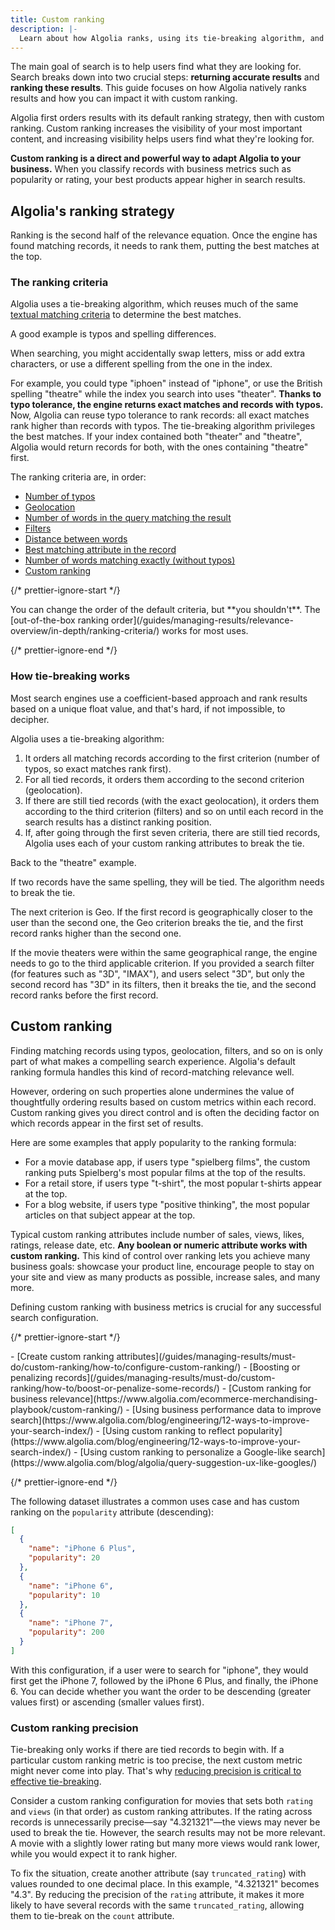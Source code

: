 ```yaml
---
title: Custom ranking
description: |-
  Learn about how Algolia ranks, using its tie-breaking algorithm, and how you can control that ranking with Custom Ranking.
---
```


The main goal of search is to help users find what they are looking for. Search breaks down into two crucial steps: **returning accurate results** and **ranking these results**. This guide focuses on how Algolia natively ranks results and how you can impact it with custom ranking.

Algolia first orders results with its default ranking strategy, then with custom ranking. Custom ranking increases the visibility of your most important content, and increasing visibility helps users find what they're looking for.

**Custom ranking is a direct and powerful way to adapt Algolia to your business.** When you classify records with business metrics such as popularity or rating, your best products appear higher in search results.

## Algolia's ranking strategy

Ranking is the second half of the relevance equation. Once the engine has found matching records, it needs to rank them, putting the best matches at the top.

### The ranking criteria

Algolia uses a tie-breaking algorithm, which reuses much of the same [textual matching criteria](/guides/managing-results/relevance-overview/in-depth/ranking-criteria/) to determine the best matches.

A good example is typos and spelling differences.

When searching, you might accidentally swap letters, miss or add extra characters, or use a different spelling from the one in the index.

For example, you could type "iphoen" instead of "iphone", or use the British spelling "theatre" while the index you search into uses "theater".
**Thanks to typo tolerance, the engine returns exact matches and records with typos.** Now, Algolia can reuse typo tolerance to rank records: all exact matches rank higher than records with typos. The tie-breaking algorithm privileges the best matches. If your index contained both "theater" and "theatre", Algolia would return records for both, with the ones containing "theatre" first.

The ranking criteria are, in order:

- [Number of typos](/guides/managing-results/relevance-overview/in-depth/ranking-criteria/#typo)
- [Geolocation](/guides/managing-results/relevance-overview/in-depth/ranking-criteria/#geo-if-applicable)
- [Number of words in the query matching the result](/guides/managing-results/relevance-overview/in-depth/ranking-criteria/#words-if-applicable)
- [Filters](/guides/managing-results/relevance-overview/in-depth/ranking-criteria/#filters)
- [Distance between words](/guides/managing-results/relevance-overview/in-depth/ranking-criteria/#proximity)
- [Best matching attribute in the record](/guides/managing-results/relevance-overview/in-depth/ranking-criteria/#attribute)
- [Number of words matching exactly (without typos)](/guides/managing-results/relevance-overview/in-depth/ranking-criteria/#exact)
- [Custom ranking](/guides/managing-results/relevance-overview/in-depth/ranking-criteria/#custom)

{/* prettier-ignore-start */}

<Warning>
  You can change the order of the default criteria,
  but **you shouldn't**.
  The [out-of-the-box ranking order](/guides/managing-results/relevance-overview/in-depth/ranking-criteria/) works for most uses.
</Warning>

{/* prettier-ignore-end */}

### How tie-breaking works

Most search engines use a coefficient-based approach and rank results based on a unique float value, and that's hard, if not impossible, to decipher.

Algolia uses a tie-breaking algorithm:

1. It orders all matching records according to the first criterion (number of typos, so exact matches rank first).
1. For all tied records, it orders them according to the second criterion (geolocation).
1. If there are still tied records (with the exact geolocation), it orders them according to the third criterion (filters) and so on until each record in the search results has a distinct ranking position.
1. If, after going through the first seven criteria, there are still tied records, Algolia uses each of your custom ranking attributes to break the tie.

Back to the "theatre" example.

If two records have the same spelling, they will be tied. The algorithm needs to break the tie.

The next criterion is Geo.
If the first record is geographically closer to the user than the second one, the Geo criterion breaks the tie, and the first record ranks higher than the second one.

If the movie theaters were within the same geographical range, the engine needs to go to the third applicable criterion.
If you provided a search filter (for features such as "3D", "IMAX"), and users select "3D", but only the second record has "3D" in its filters, then it breaks the tie, and the second record ranks before the first record.

## Custom ranking

Finding matching records using typos, geolocation, filters, and so on is only part of what makes a compelling search experience. Algolia's default ranking formula handles this kind of record-matching relevance well.

However, ordering on such properties alone undermines the value of thoughtfully ordering results based on custom metrics within each record. Custom ranking gives you direct control and is often the deciding factor on which records appear in the first set of results.

Here are some examples that apply popularity to the ranking formula:

- For a movie database app, if users type "spielberg films", the custom ranking puts Spielberg's most popular films at the top of the results.
- For a retail store, if users type "t-shirt", the most popular t-shirts appear at the top.
- For a blog website, if users type "positive thinking", the most popular articles on that subject appear at the top.

Typical custom ranking attributes include number of sales, views, likes, ratings, release date, etc. **Any boolean or numeric attribute works with custom ranking.**
This kind of control over ranking lets you achieve many business goals: showcase your product line, encourage people to stay on your site and view as many products as possible, increase sales, and many more.

Defining custom ranking with business metrics is crucial for any successful search configuration.

{/* prettier-ignore-start */}

<Info>
  - [Create custom ranking attributes](/guides/managing-results/must-do/custom-ranking/how-to/configure-custom-ranking/)
  - [Boosting or penalizing records](/guides/managing-results/must-do/custom-ranking/how-to/boost-or-penalize-some-records/)
  - [Custom ranking for business relevance](https://www.algolia.com/ecommerce-merchandising-playbook/custom-ranking/)
  - [Using business performance data to improve search](https://www.algolia.com/blog/engineering/12-ways-to-improve-your-search-index/)
  - [Using custom ranking to reflect popularity](https://www.algolia.com/blog/engineering/12-ways-to-improve-your-search-index/)
  - [Using custom ranking to personalize a Google-like search](https://www.algolia.com/blog/algolia/query-suggestion-ux-like-googles/)
</Info>

{/* prettier-ignore-end */}

The following dataset illustrates a common uses case and has custom ranking on the `popularity` attribute (descending):

```json json
[
  {
    "name": "iPhone 6 Plus",
    "popularity": 20
  },
  {
    "name": "iPhone 6",
    "popularity": 10
  },
  {
    "name": "iPhone 7",
    "popularity": 200
  }
]
```

With this configuration, if a user were to search for "iphone", they would first get the iPhone 7, followed by the iPhone 6 Plus, and finally, the iPhone 6.
You can decide whether you want the order to be descending (greater values first) or ascending (smaller values first).

### Custom ranking precision

Tie-breaking only works if there are tied records to begin with.
If a particular custom ranking metric is too precise, the next custom metric might never come into play.
That's why [reducing precision is critical to effective tie-breaking](/guides/managing-results/must-do/custom-ranking/how-to/controlling-custom-ranking-metrics-precision/).

Consider a custom ranking configuration for movies that sets both `rating` and `views` (in that order) as custom ranking attributes. If the rating across records is unnecessarily precise—say "4.321321"—the views may never be used to break the tie. However, the search results may not be more relevant. A movie with a slightly lower rating but many more views would rank lower, while you would expect it to rank higher.

To fix the situation, create another attribute (say `truncated_rating`) with values rounded to one decimal place. In this example, "4.321321" becomes "4.3". By reducing the precision of the `rating` attribute, it makes it more likely to have several records with the same `truncated_rating`, allowing them to tie-break on the `count` attribute.
